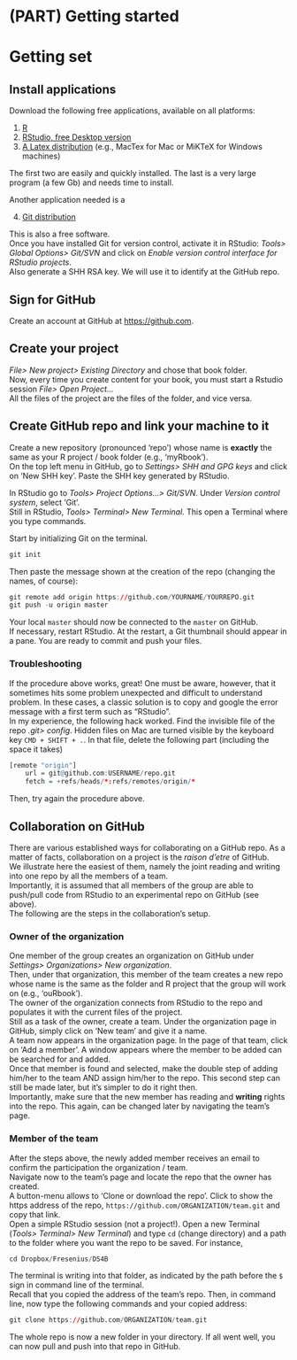 # (PART) Getting started {-}


# Getting set {#getset}



## Install applications

Download the following free applications, available on all platforms:

  1. [R](https://cran.uni-muenster.de/) 
  2. [RStudio, free Desktop version](https://www.rstudio.com/products/rstudio/download/#download)
  3. [A Latex distribution](https://www.latex-project.org/get/) (e.g., MacTex for Mac or MiKTeX for Windows machines) 

The first two are easily and quickly installed. The last is a very large program (a few Gb) and needs time to install.  

Another application needed is a 

  4. [Git distribution](https://git-scm.com/downloads)

This is also a free software.  
Once you have installed Git for version control, activate it in RStudio: _Tools> Global Options> Git/SVN_ and click on _Enable version control interface for RStudio projects_.  
Also generate a SHH RSA key. We will use it to identify at the GitHub repo.

## Sign for GitHub

Create an account at GitHub at [https://github.com](https://github.com/join).



## Create your project

_File> New project> Existing Directory_ and chose that book folder.  
Now, every time you create content for your book, you must start a Rstudio session _File> Open Project..._  
All the files of the project are the files of the folder, and vice versa.



## Create GitHub repo and link your machine to it 

Create a new repository (pronounced 'repo') whose name is **exactly** the same as your R project / book folder (e.g., 'myRbook').   
On the top left menu in GitHub, go to _Settings> SHH and GPG keys_ and click on 'New SHH key'. Paste the SHH key generated by RStudio.

In RStudio go to _Tools> Project Options...> Git/SVN_. Under _Version control system_, select 'Git'.    
Still in RStudio, _Tools> Terminal> New Terminal_. This open a Terminal where you type commands. 

Start by initializing Git on the terminal.
```r
git init
```

Then paste the message shown at the creation of the repo (changing the names, of course):

```r
git remote add origin https://github.com/YOURNAME/YOURREPO.git
git push -u origin master
```

Your local `master` should now be connected to the `master` on GitHub.  
If necessary, restart RStudio. At the restart, a Git thumbnail should appear in a pane. You are ready to commit and push your files.


### Troubleshooting

If the procedure above works, great! One must be aware, however, that it sometimes hits some problem unexpected and difficult to understand problem. In these cases, a classic solution is to copy and google the error message with a first term such as "RStudio".  
In my experience, the following hack worked. Find the invisible file of the repo _.git> config_. Hidden files on Mac are turned visible by the keyboard key `CMD + SHIFT + .`. In that file, delete the following part (including the space it takes) 

```r
[remote "origin"]
	url = git@github.com:USERNAME/repo.git
	fetch = +refs/heads/*:refs/remotes/origin/*
```

Then, try again the procedure above.


## Collaboration on GitHub

There are various established ways for collaborating on a GitHub repo. As a matter of facts, collaboration on a project is the _raison d'etre_ of GitHub.  
We illustrate here the easiest of them, namely the joint reading and writing into one repo by all the members of a team.   
Importantly, it is assumed that all members of the group are able to push/pull code from RStudio to an experimental repo on GitHub (see above).   
The following are the steps in the collaboration's setup.  

### Owner of the organization

One member of the group creates an organization on GitHub under _Settings> Organizations> New organization_.  
Then, under that organization, this member of the team creates a new repo whose name is the same as the folder and R project that the group will work on (e.g., 'ouRbook').  
The owner of the organization connects from RStudio to the repo and populates it with the current files of the project.  
Still as a task of the owner, create a team. Under the organization page in GitHub, simply click on 'New team' and give it a name.  
A team now appears in the organization page. In the page of that team, click on 'Add a member'. A window appears where the member to be added can be searched for and added.  
Once that member is found and selected, make the double step of adding him/her to the team AND assign him/her to the repo. This second step can still be made later, but it's simpler to do it right then.   
Importantly, make sure that the new member has reading and **writing** rights into the repo. This again, can be changed later by navigating the team's page.

### Member of the team

After the steps above, the newly added member receives an email to confirm the participation the organization / team.   
Navigate now to the team's page and locate the repo that the owner has created.  
A button-menu allows to 'Clone or download the repo'. Click to show the https address of the repo, `https://github.com/ORGANIZATION/team.git` and copy that link.  
Open a simple RStudio session (not a project!). Open a new Terminal (_Tools> Terminal> New Terminal_) and type `cd` (change directory) and a path to the folder where you want the repo to be saved. For instance,

```r
cd Dropbox/Fresenius/DS4B 
```

The terminal is writing into that folder, as indicated by the path before the `$` sign in command line of the terminal.  
Recall that you copied the address of the team's repo. Then, in command line, now type the following commands and your copied address:

```r
git clone https://github.com/ORGANIZATION/team.git 
```

The whole repo is now a new folder in your directory. If all went well, you can now pull and push into that repo in GitHub.














